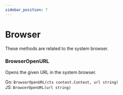 ```yaml
---
sidebar_position: 7
---
```


# Browser

These methods are related to the system browser.

### BrowserOpenURL

Opens the given URL in the system browser.

Go: `BrowserOpenURL(ctx context.Context, url string)`<br/>
JS: `BrowserOpenURL(url string)`
